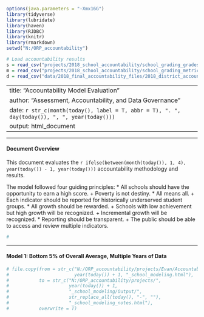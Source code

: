 ```r
options(java.parameters = "-Xmx16G")
library(tidyverse)
library(lubridate)
library(haven)
library(RJDBC)
library(knitr)
library(rmarkdown)
setwd("N:/ORP_accountability")

# Load accountability results
s = read_csv("projects/2018_school_accountability/school_grading_grades.csv")
m = read_csv("projects/2018_school_accountability/school_grading_metrics.csv")
d = read_csv("data/2018_final_accountability_files/2018_district_accountability_file_JW.csv")

```

---
title: "Accountability Model Evaluation"
author: "Assessment, Accountability, and Data Governance"
date: `r str_c(month(today(), label = T, abbr = T), ". ", day(today()), ", ", year(today()))`
output: html_document
---
***
#### Document Overview
This document evaluates the `r ifelse(between(month(today()), 1, 4), year(today()) - 1, year(today()))` accountability methodology and results. 

The model followed four guiding principles:
* All schools should have the opportunity to earn a high score.
    + Poverty is not destiny.
* All means all.
    + Each indicator should be reported for historically underserved student groups.
* All growth should be rewarded.
    + Schools with low achievement but high growth will be recognized.
    + Incremental growth will be recognized.
* Reporting should be transparent.
    + The public should be able to access and review multiple indicators.


```r
# 


```

***
 
#### __Model 1__: Bottom 5% of Overall Average, Multiple Years of Data

```r
# file.copy(from = str_c("N:/ORP_accountability/projects/Evan/Accountability/Analysis/Output/Evaluation/", 
#                        year(today()) + 1, "_school_modeling.html"),
#           to = str_c("N:/ORP_accountability/projects/", 
#                      year(today()) + 1, 
#                      "_school_modeling/Output/", 
#                      str_replace_all(today(), "-", ""),
#                      "_school_modeling_notes.html"),
#           overwrite = T)
```